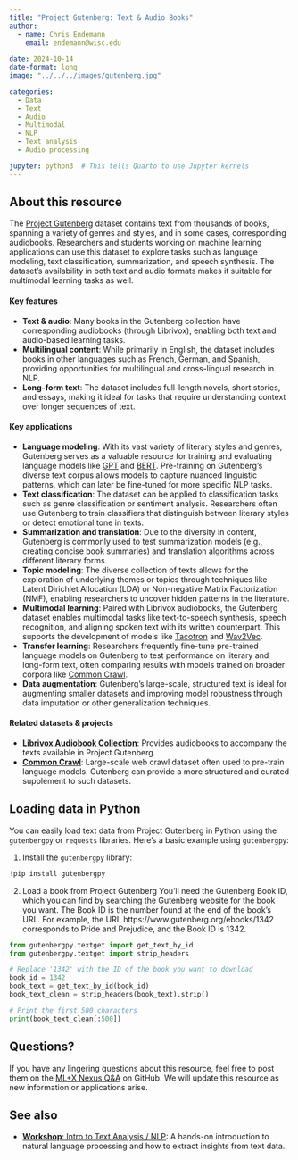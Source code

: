 ```yaml
---
title: "Project Gutenberg: Text & Audio Books"
author: 
  - name: Chris Endemann
    email: endemann@wisc.edu
    
date: 2024-10-14
date-format: long
image: "../../../images/gutenberg.jpg"

categories: 
  - Data
  - Text
  - Audio
  - Multimodal
  - NLP
  - Text analysis
  - Audio processing

jupyter: python3  # This tells Quarto to use Jupyter kernels
---
```


## About this resource

The [Project Gutenberg](https://www.gutenberg.org/) dataset contains text from thousands of books, spanning a variety of genres and styles, and in some cases, corresponding audiobooks. Researchers and students working on machine learning applications can use this dataset to explore tasks such as language modeling, text classification, summarization, and speech synthesis. The dataset's availability in both text and audio formats makes it suitable for multimodal learning tasks as well.

#### Key features
- **Text & audio**: Many books in the Gutenberg collection have corresponding audiobooks (through Librivox), enabling both text and audio-based learning tasks.
- **Multilingual content**: While primarily in English, the dataset includes books in other languages such as French, German, and Spanish, providing opportunities for multilingual and cross-lingual research in NLP.
- **Long-form text**: The dataset includes full-length novels, short stories, and essays, making it ideal for tasks that require understanding context over longer sequences of text.

#### Key applications 
- **Language modeling**: With its vast variety of literary styles and genres, Gutenberg serves as a valuable resource for training and evaluating language models like [GPT](https://openai.com/research/gpt-3) and [BERT](https://arxiv.org/abs/1810.04805). Pre-training on Gutenberg’s diverse text corpus allows models to capture nuanced linguistic patterns, which can later be fine-tuned for more specific NLP tasks.
- **Text classification**: The dataset can be applied to classification tasks such as genre classification or sentiment analysis. Researchers often use Gutenberg to train classifiers that distinguish between literary styles or detect emotional tone in texts.
- **Summarization and translation**: Due to the diversity in content, Gutenberg is commonly used to test summarization models (e.g., creating concise book summaries) and translation algorithms across different literary forms.
- **Topic modeling**: The diverse collection of texts allows for the exploration of underlying themes or topics through techniques like Latent Dirichlet Allocation (LDA) or Non-negative Matrix Factorization (NMF), enabling researchers to uncover hidden patterns in the literature.
- **Multimodal learning**: Paired with Librivox audiobooks, the Gutenberg dataset enables multimodal tasks like text-to-speech synthesis, speech recognition, and aligning spoken text with its written counterpart. This supports the development of models like [Tacotron](https://google.github.io/tacotron/) and [Wav2Vec](https://arxiv.org/abs/2006.11477).
- **Transfer learning**: Researchers frequently fine-tune pre-trained language models on Gutenberg to test performance on literary and long-form text, often comparing results with models trained on broader corpora like [Common Crawl](https://commoncrawl.org/).
- **Data augmentation**: Gutenberg's large-scale, structured text is ideal for augmenting smaller datasets and improving model robustness through data imputation or other generalization techniques.

#### Related datasets & projects
- **[Librivox Audiobook Collection](https://librivox.org/)**: Provides audiobooks to accompany the texts available in Project Gutenberg.
- **[Common Crawl](https://commoncrawl.org/)**: Large-scale web crawl dataset often used to pre-train language models. Gutenberg can provide a more structured and curated supplement to such datasets.

## Loading data in Python

You can easily load text data from Project Gutenberg in Python using the `gutenbergpy` or `requests` libraries. Here's a basic example using `gutenbergpy`:

1. Install the `gutenbergpy` library:

```python
!pip install gutenbergpy
```

2. Load a book from Project Gutenberg
You’ll need the Gutenberg Book ID, which you can find by searching the Gutenberg website for the book you want. The Book ID is the number found at the end of the book's URL. For example, the URL https://www.gutenberg.org/ebooks/1342 corresponds to Pride and Prejudice, and the Book ID is 1342.

```python
from gutenbergpy.textget import get_text_by_id
from gutenbergpy.textget import strip_headers

# Replace '1342' with the ID of the book you want to download
book_id = 1342
book_text = get_text_by_id(book_id)
book_text_clean = strip_headers(book_text).strip()

# Print the first 500 characters
print(book_text_clean[:500])
```

## Questions?
If you have any lingering questions about this resource, feel free to post them on the [ML+X Nexus Q&A](https://github.com/UW-Madison-DataScience/ML-X-Nexus/discussions/categories/q-a) on GitHub. We will update this resource as new information or applications arise.

## See also
- [**Workshop**: Intro to Text Analysis / NLP](https://uw-madison-datascience.github.io/ML-X-Nexus/Learn/Workshops/Intro-TextAnalysis_Python.html): A hands-on introduction to natural language processing and how to extract insights from text data.
